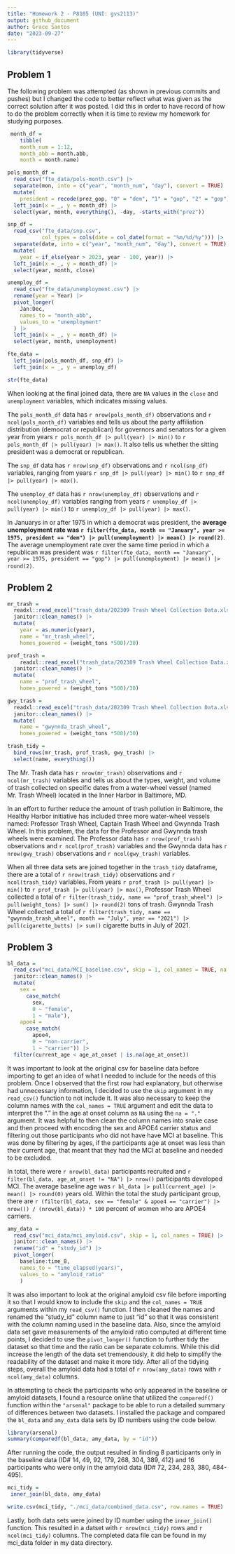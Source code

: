 ```yaml
---
title: "Homework 2 - P8105 (UNI: gvs2113)"
output: github_document
author: Grace Santos 
date: "2023-09-27"
---
```



```r
library(tidyverse)
```

## Problem 1 

The following problem was attempted (as shown in previous commits and pushes) but I changed the code to better reflect what was given as the correct solution after it was posted. I did this in order to have record of how to do the problem correctly when it is time to review my homework for studying purposes. 

```r
 month_df = 
    tibble(
    month_num = 1:12, 
    month_abb = month.abb, 
    month = month.name)

pols_month_df = 
  read_csv("fte_data/pols-month.csv") |> 
  separate(mon, into = c("year", "month_num", "day"), convert = TRUE) |> 
  mutate(
    president = recode(prez_gop, "0" = "dem", "1" = "gop", "2" = "gop")) |> 
  left_join(x = _, y = month_df) |> 
  select(year, month, everything(), -day, -starts_with("prez"))
```

```r
snp_df = 
  read_csv("fte_data/snp.csv",
           col_types = cols(date = col_date(format = "%m/%d/%y"))) |> 
  separate(date, into = c("year", "month_num", "day"), convert = TRUE) |> 
  mutate(
    year = if_else(year > 2023, year - 100, year)) |> 
  left_join(x = _, y = month_df) |> 
  select(year, month, close)
```

```r
unemploy_df = 
  read_csv("fte_data/unemployment.csv") |> 
  rename(year = Year) |> 
  pivot_longer(
    Jan:Dec,
    names_to = "month_abb",
    values_to = "unemployment"
  ) |> 
  left_join(x = _, y = month_df) |> 
  select(year, month, unemployment)
```

```r
fte_data = 
  left_join(pols_month_df, snp_df) |> 
  left_join(x = _, y = unemploy_df)

str(fte_data)
```

When looking at the final joined data, there are `NA` values in the `close` and `unemployment` variables, which indicates missing values. 

The `pols_month_df` data has `r nrow(pols_month_df)` observations and `r ncol(pols_month_df)` variables and tells us about the party affiliation distribution (democrat or republican) for governors and senators for a given year from years `r pols_month_df |> pull(year) |> min()` to `r pols_month_df |> pull(year) |> max()`. It also tells us whether the sitting president was a democrat or republican. 

The `snp_df` data has `r nrow(snp_df)` observations and `r ncol(snp_df)` variables, ranging from years `r snp_df |> pull(year) |> min()` to `r snp_df |> pull(year) |> max()`. 

The `unemploy_df` data has `r nrow(unemploy_df)` observations and `r ncol(unemploy_df)` variables ranging from years `r unemploy_df |> pull(year) |> min()` to `r unemploy_df |> pull(year) |> max()`. 

In Januarys in or after 1975 in which a democrat was president, the **average unemployment rate was `r filter(fte_data, month == "January", year >= 1975, president == "dem") |> pull(unemployment) |> mean() |> round(2)`**. The average unemployment rate over the same time period in which a republican was president was `r filter(fte_data, month == "January", year >= 1975, president == "gop") |> pull(unemployment) |> mean() |> round(2)`.




## Problem 2 
```r
mr_trash = 
  readxl::read_excel("trash_data/202309 Trash Wheel Collection Data.xlsx", sheet = "Mr. Trash Wheel", range = "A2:M586") |> 
  janitor::clean_names() |> 
  mutate(
    year = as.numeric(year), 
    name = "mr_trash_wheel",
    homes_powered = (weight_tons *500)/30)

prof_trash = 
    readxl::read_excel("trash_data/202309 Trash Wheel Collection Data.xlsx", sheet = "Professor Trash Wheel", range = "A2:L108") |> 
  janitor::clean_names() |> 
  mutate(
    name = "prof_trash_wheel",
    homes_powered = (weight_tons *500)/30)

gwy_trash = 
  readxl::read_excel("trash_data/202309 Trash Wheel Collection Data.xlsx", sheet = "Gwynnda Trash Wheel", range = "A2:K157") |> 
  janitor::clean_names() |>
  mutate(
    name = "gwynnda_trash_wheel",
    homes_powered = (weight_tons *500)/30)

trash_tidy = 
  bind_rows(mr_trash, prof_trash, gwy_trash) |> 
  select(name, everything())
```

The Mr. Trash data has `r nrow(mr_trash)` observations and `r ncol(mr_trash)` variables and tells us about the types, weight, and volume of trash collected on specific dates from a water-wheel vessel (named Mr. Trash Wheel) located in the Inner Harbor in Baltimore, MD.  

In an effort to further reduce the amount of trash pollution in Baltimore, the Healthy Harbor initiative has included three more water-wheel vessels named: Professor Trash Wheel, Captain Trash Wheel and Gwynnda Trash Wheel. In this problem, the data for the Professor and Gwynnda trash wheels were examined. The Professor data has `r nrow(prof_trash)` observations and `r ncol(prof_trash)` variables and the Gwynnda data has `r nrow(gwy_trash)` observations and `r ncol(gwy_trash)` variables.

When all three data sets are joined together in the `trash_tidy` dataframe, there are a total of `r nrow(trash_tidy)` observations and `r ncol(trash_tidy)` variables. From years `r prof_trash |> pull(year) |> min()` to `r prof_trash |> pull(year) |> max()`, Professor Trash Wheel collected a total of `r filter(trash_tidy, name == "prof_trash_wheel") |> pull(weight_tons) |> sum() |> round(2)` tons of trash. Gwynnda Trash Wheel collected a total of `r filter(trash_tidy, name == "gwynnda_trash_wheel", month == "July", year == "2021") |> pull(cigarette_butts) |> sum()` cigarette butts in July of 2021. 




## Problem 3 
```r
bl_data = 
  read_csv("mci_data/MCI_baseline.csv", skip = 1, col_names = TRUE, na = c(".", "NA")) |> 
  janitor::clean_names() |> 
  mutate(
    sex = 
      case_match(
        sex, 
        0 ~ "female",
        1 ~ "male"),
    apoe4 = 
      case_match(
        apoe4, 
        0 ~ "non-carrier",
        1 ~ "carrier")) |> 
  filter(current_age < age_at_onset | is.na(age_at_onset))
```

It was important to look at the original csv for baseline data before importing to  get an idea of what I needed to include for the needs of this problem. Once I observed that the first row had explanatory, but otherwise had unnecessary information, I decided to use the `skip` argument in my `read_csv()` function to not include it. It was also necessary to keep the column names with the `col_names = TRUE` argument and edit the data to interpret the "." in the age at onset column as `NA` using the `na = "."` argument. It was helpful to then clean the column names into snake case and then proceed with encoding the sex and APOE4 carrier status and filtering out those participants who did not have have MCI at baseline. This was done by filtering by ages, if the participants age at onset was less than their current age, that meant that they had the MCI at baseline and needed to be excluded. 

In total, there were `r nrow(bl_data)` participants recruited and `r filter(bl_data, age_at_onset != "NA") |> nrow()`  participants developed MCI. The average baseline age was `r bl_data |> pull(current_age) |>  mean() |> round(0)` years old. Within the total the study participant group, there are  `r (filter(bl_data, sex == "female" & apoe4 == "carrier") |> nrow()) / (nrow(bl_data)) * 100` percent of women who are APOE4 carriers. 

```r
amy_data = 
  read_csv("mci_data/mci_amyloid.csv", skip = 1, col_names = TRUE) |> 
  janitor::clean_names() |> 
  rename("id" = "study_id") |> 
  pivot_longer(
    baseline:time_8,
    names_to = "time_elapsed(years)",
    values_to = "amyloid_ratio"
    ) 
```


It was also important to look at the original amyloid csv file before importing it so that I would know to include the `skip` and the `col_names = TRUE` arguments within my `read_csv()` function. I then cleaned the names and renamed the "study_id" column name to just "id" so that it was consistent with the column naming used in the baseline data. Also, since the amyloid data set gave measurements of the amyloid ratio computed at different time points, I decided to use the `pivot_longer()` function to further tidy the dataset so that time and the ratio can be separate columns. While this did increase the length of the data set tremendously, it did help to simplify the readability of the dataset and make it more tidy. After all of the tidying steps, overall the amyloid data had a total of `r nrow(amy_data)` rows with `r ncol(amy_data)` columns. 


In attempting to check the participants who only appeared in the baseline or amyloid datasets, I found a resource online that utilized the `comparedf()` function within the `"arsenal"` package to be able to run a detailed summary of differences between two datasets. I installed the package and compared the  `bl_data` and `amy_data` data sets by ID numbers using the code below. 

```r
library(arsenal)
summary(comparedf(bl_data, amy_data, by = "id"))
```

After running the code, the output resulted in finding 8 participants only in the baseline data (ID# 14, 49, 92, 179, 268, 304, 389, 412) and 16 participants who were only in the amyloid data (ID# 72, 234, 283, 380, 484-495). 


```r
mci_tidy = 
 inner_join(bl_data, amy_data)

write.csv(mci_tidy, "./mci_data/combined_data.csv", row.names = TRUE)
```

Lastly, both data sets were joined by ID number using the `inner_join()` function. This resulted in a datset with `r nrow(mci_tidy)` rows and `r ncol(mci_tidy)` columns. The completed data file can be found in my mci_data folder in my data directory. 


